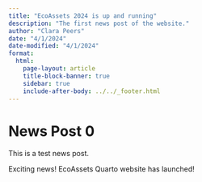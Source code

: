 ```yaml
---
title: "EcoAssets 2024 is up and running"
description: "The first news post of the website."
author: "Clara Peers"
date: "4/1/2024"
date-modified: "4/1/2024"
format:
  html: 
    page-layout: article
    title-block-banner: true
    sidebar: true
    include-after-body: ../../_footer.html
---
```


# News Post 0

This is a test news post.

Exciting news! EcoAssets Quarto website has launched!
